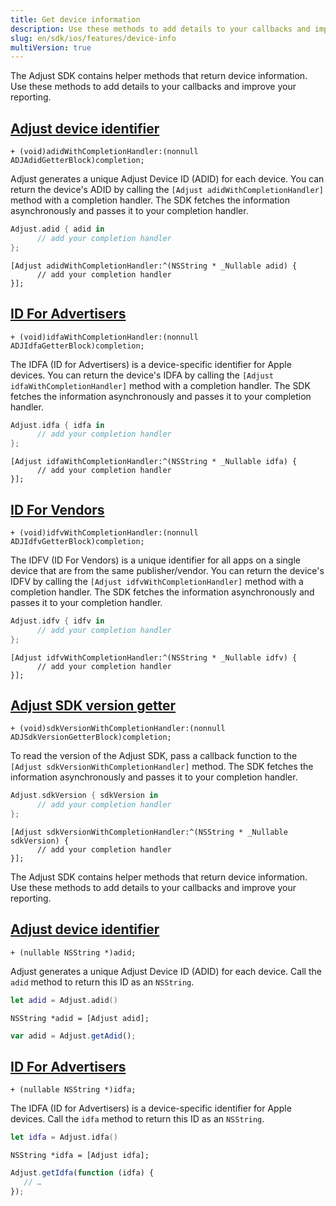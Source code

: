 ```yaml
---
title: Get device information
description: Use these methods to add details to your callbacks and improve your reporting.
slug: en/sdk/ios/features/device-info
multiVersion: true
---
```


<SdkVersion version="v5">

The Adjust SDK contains helper methods that return device information. Use these methods to add details to your callbacks and improve your reporting.

## [Adjust device identifier](adjust-device-identifier)

<CodeBlock title="Method signature">

```objc
+ (void)adidWithCompletionHandler:(nonnull ADJAdidGetterBlock)completion;
```

</CodeBlock>

Adjust generates a unique Adjust Device ID (ADID) for each device. You can return the device's ADID by calling the `[Adjust adidWithCompletionHandler]` method with a completion handler. The SDK fetches the information asynchronously and passes it to your completion handler.

<Tabs>
<Tab title="Swift" sync="swift">

```swift
Adjust.adid { adid in
      // add your completion handler
};
```

</Tab>
<Tab title="Objective-C" sync="objc">

```objc
[Adjust adidWithCompletionHandler:^(NSString * _Nullable adid) {
      // add your completion handler
}];
```

</Tab>
</Tabs>

## [ID For Advertisers](id-for-advertisers)

<CodeBlock title="Method signature">

```objc
+ (void)idfaWithCompletionHandler:(nonnull ADJIdfaGetterBlock)completion;
```

</CodeBlock>

The IDFA (ID for Advertisers) is a device-specific identifier for Apple devices. You can return the device's IDFA by calling the `[Adjust idfaWithCompletionHandler]` method with a completion handler. The SDK fetches the information asynchronously and passes it to your completion handler.

<Tabs>
<Tab title="Swift" sync="swift">

```swift
Adjust.idfa { idfa in
      // add your completion handler
};
```

</Tab>
<Tab title="Objective-C" sync="objc">

```objc
[Adjust idfaWithCompletionHandler:^(NSString * _Nullable idfa) {
      // add your completion handler
}];
```

</Tab>
</Tabs>

## [ID For Vendors](id-for-vendors)

<CodeBlock title="Method signature">

```objc
+ (void)idfvWithCompletionHandler:(nonnull ADJIdfvGetterBlock)completion;
```

</CodeBlock>

The IDFV (ID For Vendors) is a unique identifier for all apps on a single device that are from the same publisher/vendor. You can return the device's IDFV by calling the `[Adjust idfvWithCompletionHandler]` method with a completion handler. The SDK fetches the information asynchronously and passes it to your completion handler.

<Tabs>
<Tab title="Swift" sync="swift">

```swift
Adjust.idfv { idfv in
      // add your completion handler
};
```

</Tab>
<Tab title="Objective-C" sync="objc">

```objc
[Adjust idfvWithCompletionHandler:^(NSString * _Nullable idfv) {
      // add your completion handler
}];
```

</Tab>
</Tabs>

## [Adjust SDK version getter](adjust-sdk-version-getter)

<CodeBlock title="Method signature">

```objc
+ (void)sdkVersionWithCompletionHandler:(nonnull ADJSdkVersionGetterBlock)completion;
```

</CodeBlock>

To read the version of the Adjust SDK, pass a callback function to the `[Adjust sdkVersionWithCompletionHandler]` method. The SDK fetches the information asynchronously and passes it to your completion handler.

<Tabs>
<Tab title="Swift" sync="swift">

```swift
Adjust.sdkVersion { sdkVersion in
      // add your completion handler
};
```

</Tab>
<Tab title="Objective-C" sync="objc">

```objc
[Adjust sdkVersionWithCompletionHandler:^(NSString * _Nullable sdkVersion) {
      // add your completion handler
}];
```

</Tab>
</Tabs>

</SdkVersion>

<SdkVersion version="v4">

The Adjust SDK contains helper methods that return device information. Use these methods to add details to your callbacks and improve your reporting.

## [Adjust device identifier](adjust-device-identifier)

```objc title="Method signature"
+ (nullable NSString *)adid;
```

Adjust generates a unique Adjust Device ID (ADID) for each device. Call the `adid` method to return this ID as an `NSString`.

<Tabs>
<Tab title="Swift" sync="swift">

```swift
let adid = Adjust.adid()
```

</Tab>
<Tab title="Objective-C" sync="objc">

```objc
NSString *adid = [Adjust adid];
```

</Tab>
<Tab title="Javascript" sync="js">

```js
var adid = Adjust.getAdid();
```

</Tab>
</Tabs>

## [ID For Advertisers](id-for-advertisers)

```objc title="Method signature"
+ (nullable NSString *)idfa;
```

The IDFA (ID for Advertisers) is a device-specific identifier for Apple devices. Call the `idfa` method to return this ID as an `NSString`.

<Tabs>
<Tab title="Swift" sync="swift">

```swift
let idfa = Adjust.idfa()
```

</Tab>
<Tab title="Objective-C" sync="objc">

```objc
NSString *idfa = [Adjust idfa];
```

</Tab>
<Tab title="Javascript" sync="js">

```js
Adjust.getIdfa(function (idfa) {
   // …
});
```

</Tab>
</Tabs>

</SdkVersion>
